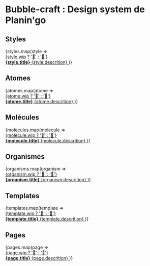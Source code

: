 



<Meta title="Bubble-craft - Introduction" />

<style>
  {`
    .subheading {
      --mediumdark: '#999999';
      font-weight: 900;
      font-size: 13px;
      color: #999;
      letter-spacing: 6px;
      line-height: 24px;
      text-transform: uppercase;
      margin-bottom: 12px;
      margin-top: 40px;
    }

    .link-list {
      display: grid;
      grid-template-columns: 1fr;
      row-gap: 10px;
    }

    .info-status {
      margin: 0.7em;
    }

    #design-system {
      text-align: center;
      margin-bottom: 0.7em;
    }

    #styles, #atomes, #molécules, #organismes, #templates, #pages {
      margin-top: 1.7em;
    }

    @media (min-width: 620px) {
      .link-list {
        row-gap: 20px;
        column-gap: 20px;
        grid-template-columns: repeat(7, 1fr);
      }
    }

    @media all and (-ms-high-contrast:none) {
    .link-list {
        display: -ms-grid;
        -ms-grid-columns: repeat(7, 1fr);
      }
    }

    .link-item {
      padding: 20px 30px 20px 15px;
      border: 1px solid #00000010;
      border-radius: 5px;
      transition: background 150ms ease-out, border 150ms ease-out, transform 150ms ease-out;
      color: #333333;
      display: flex;
      align-items: center;
      cursor: pointer;
    }

    .link-item:hover {
      border-color: #1EA7FD50;
      transform: translate3d(0, -3px, 0);
      box-shadow: rgba(0, 0, 0, 0.08) 0 3px 10px 0;
    }

    .link-item:active {
      border-color: #1EA7FD;
      transform: translate3d(0, 0, 0);
    }

    .link-item strong {
      font-weight: 700;
      display: block;
      margin-bottom: 2px;
    }

    .link-item span {
      font-size: 14px;
      line-height: 20px;
    }

    .link-item span.link-icon {
      margin-right: 10px;
      font-size: 40px;
      width: 40px;
      height: 40px;
      line-height: 40px;
      background-size: auto 20px;
      background-repeat: no-repeat;
      background-position: left center;
    }

    .link-item div.link-icon {
      margin-right: 10px;
      width: 40px;
      min-width: 40px;
      height: 40px;
      line-height: 40px;
      background-size: auto 30px;
      background-repeat: no-repeat;
      background-position: left center;
    }

    .sbdocs {
      max-width: initial;
    }

    #docs-root {
      margin: 2em 4em;
    }

    h1 {
      text-align: center;
    }

    `}
</style>

# Bubble-craft : Design system de Planin'go

## Styles

<div className="link-list">
  {styles.map(style =>
      <a
        key={style.id}
        className="link-item"
        href={`?path=/story/styles-${style.id}--page`}
      >
        <div className="info-status">{style.wip ? '🚧' : '🚀'}</div>
        <span>
          <strong>{style.title}</strong>
          {style.descrition}
        </span>
      </a>
    )}
</div>

## Atomes

<div className="link-list">
  {atomes.map(atome =>
      <a
        key={atome.id}
        className="link-item"
        href={`?path=/story/atomes-${atome.id}--default`}
      >
        <div className="info-status">{atome.wip ? '🚧' : '🚀'}</div>
        <span>
          <strong>{atome.title}</strong>
          {atome.descrition}
        </span>
      </a>
    )}
</div>

## Molécules

<div className="link-list">
  {molecules.map(molecule =>
      <a
        key={molecule.id}
        className="link-item"
        href={`?path=/story/molecules-${molecule.id}--default`}
      >
        <div className="info-status">{molecule.wip ? '🚧' : '🚀'}</div>
        <span>
          <strong>{molecule.title}</strong>
          {molecule.descrition}
        </span>
      </a>
    )}
</div>

## Organismes

<div className="link-list">
  {organisms.map(organism =>
      <a
        key={organism.id}
        className="link-item"
        href={`?path=/story/organisms-${organism.id}--default`}
      >
        <div className="info-status">{organism.wip ? '🚧' : '🚀'}</div>
        <span>
          <strong>{organism.title}</strong>
          {organism.descrition}
        </span>
      </a>
    )}
</div>

## Templates

<div className="link-list">
  {templates.map(template =>
      <a
        key={template.id}
        className="link-item"
        href={`?path=/story/template-${template.id}--default`}
      >
        <div className="info-status">{template.wip ? '🚧' : '🚀'}</div>
        <span>
          <strong>{template.title}</strong>
          {template.descrition}
        </span>
      </a>
    )}
</div>

## Pages

<div className="link-list">
  {pages.map(page =>
      <a
        key={page.id}
        className="link-item"
        href={`?path=/story/pages-${page.id}--default`}
      >
        <div className="info-status">{page.wip ? '🚧' : '🚀'}</div>
        <span>
          <strong>{page.title}</strong>
          {page.descrition}
        </span>
      </a>
    )}
</div>

